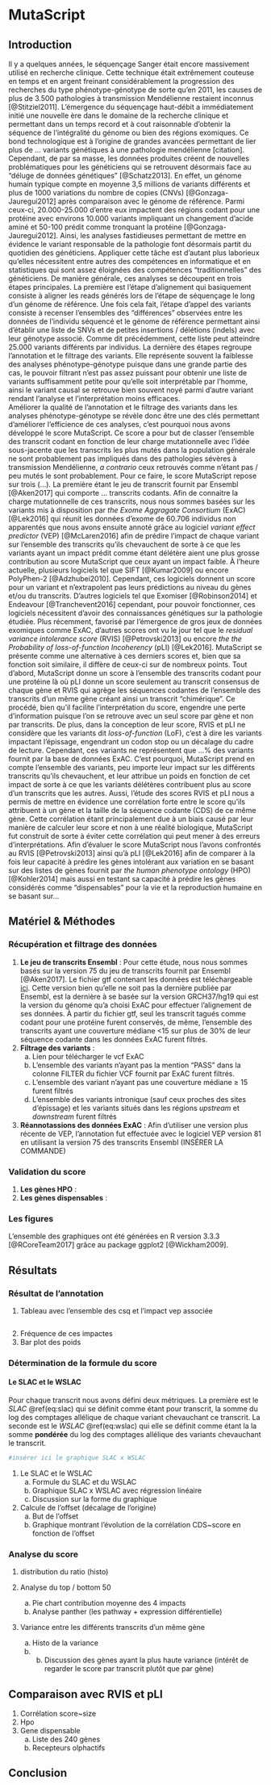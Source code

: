 # MutaScript

## Introduction  

Il y a quelques années, le séquençage Sanger était encore massivement utilisé en recherche clinique. Cette technique était extrêmement couteuse en temps et en argent freinant considérablement la progression des recherches du type phénotype-génotype de sorte qu'en 2011, les causes de plus de 3.500 pathologies à transmission Mendélienne restaient inconnus [@Stitziel2011]. L'émergence du séquençage haut-débit a immédiatement initié une nouvelle ère dans le domaine de la recherche clinique et permettant dans un temps record et à cout raisonnable d'obtenir la séquence de l'intégralité du génome ou bien des régions exomiques. Ce bond technologique est à l'origine de grandes avancées permettant de lier plus de ... variants génétiques à une pathologie mendélienne [citation].  
Cependant, de par sa masse, les données produites créent de nouvelles problématiques pour les généticiens qui se retrouvent désormais face au "déluge de données génétiques" [@Schatz2013]. En effet, un génome humain typique compte en moyenne 3,5 millions de variants différents et plus de 1000 variations du nombre de copies (CNVs) [@Gonzaga-Jauregui2012] après comparaison avec le génome de référence. Parmi ceux-ci, 20.000-25.000 d'entre eux impactent des régions codant pour une protéine avec environs 10.000 variants impliquant un changement d'acide aminé et 50-100 prédit comme tronquant la protéine [@Gonzaga-Jauregui2012]. Ainsi, les analyses fastidieuses permettant de mettre en évidence le variant responsable de la pathologie font désormais partit du quotidien des généticiens. Appliquer cette tâche est d'autant plus laborieux qu'elles nécessitent entre autres des compétences en informatique et en statistiques qui sont assez éloignées des compétences "traditionnelles" des généticiens. De manière générale, ces analyses se découpent en trois étapes principales. La première est l'étape d'alignement qui basiquement consiste à aligner les reads générés lors de l'étape de séquençage le long d'un génome de référence. Une fois cela fait, l'étape d'appel des variants consiste à recenser l'ensembles des "différences" observées entre les données de l'individu séquencé et le génome de référence permettant ainsi d'établir une liste de SNVs et de petites insertions / délétions (indels) avec leur génotype associé. Comme dit précédemment, cette liste peut atteindre 25.000 variants différents par individus. La dernière des étapes regroupe l'annotation et le filtrage des variants. Elle représente souvent la faiblesse des analyses phénotype-génotype puisque dans une grande partie des cas, le pouvoir filtrant n'est pas assez puissant pour obtenir une liste de variants suffisamment petite pour qu'elle soit interprétable par l'homme, ainsi le variant causal se retrouve bien souvent noyé parmi d'autre variant rendant l'analyse et l'interprétation moins efficaces.  
Améliorer la qualité de l'annotation et le filtrage des variants dans les analyses phénotype-génotype se révèle donc être une des clés permettant d'améliorer l'efficience de ces analyses, c'est pourquoi nous avons développé le score MutaScript. Ce score a pour but de classer l'ensemble des transcrit codant en fonction de leur charge mutationnelle avec l'idée sous-jacente que les transcrits les plus mutés dans la population générale ne sont probablement pas impliqués dans des pathologies sévères à transmission Mendélienne, *a contrario* ceux retrouvés comme n'étant pas / peu mutés le sont probablement. Pour ce faire, le score MutaScript repose sur trois (...). La première étant le jeu de transcrit fournit par Ensembl [@Aken2017] qui comporte ... transcrits codants. Afin de connaitre la charge mutationnelle de ces transcrits, nous nous sommes basées sur les variants mis à disposition par *the Exome Aggragate Consortium* (ExAC) [@Lek2016] qui réunit les données d'exome de 60.706 individus non apparentés que nous avons ensuite annoté grâce au logiciel *variant effect predictor* (VEP) [@McLaren2016] afin de prédire l'impact de chaque variant sur l'ensemble des transcrits qu'ils chevauchent de sorte à ce que les variants ayant un impact prédit comme étant délétère aient une plus grosse contribution au score MutaScript que ceux ayant un impact faible. À l'heure actuelle, plusieurs logiciels tel que SIFT [@Kumar2009] ou encore PolyPhen-2 [@Adzhubei2010]. Cependant, ces logiciels donnent un score pour un variant et n'extrapolent pas leurs prédictions au niveau du gènes et/ou du transcrits. D'autres logiciels tel que Exomiser [@Robinson2014] et Endeavour [@Tranchevent2016] cependant, pour pouvoir fonctionner, ces logiciels nécessitent d'avoir des connaissances génétiques sur la pathologie étudiée. Plus récemment, favorisé par l'émergence de gros jeux de données exomiques comme ExAC, d'autres scores ont vu le jour tel que le *residual variance intolerance score* (RVIS) [@Petrovski2013] ou encore *the the Probability of loss-of-function Incoherency* (pLI) [@Lek2016]. MutaScript se présente comme une alternative à ces derniers scores et, bien que sa fonction soit similaire, il diffère de ceux-ci sur de nombreux points. Tout d'abord, MutaScript donne un score à l'ensemble des transcrits codant pour une protéine là où pLI donne un score seulement au transcrit consensus de chaque gène et RVIS qui agrège les séquences codantes de l'ensemble des transcrits d'un même gène créant ainsi un transcrit "chimérique". Ce procédé, bien qu'il facilite l'interprétation du score, engendre une perte d'information puisque l'on se retrouve avec un seul score par gène et non par transcrits. De plus, dans la conception de leur score, RVIS et pLI ne considère que les variants dit *loss-of-function* (LoF), c'est à dire les variants impactant l'épissage, engendrant un codon stop ou un décalage du cadre de lecture. Cependant, ces variants ne représentent que ...% des variants fournit par la base de données ExAC. C'est pourquoi, MutaScript prend en compte l'ensemble des variants, peu importe leur impact sur les différents transcrits qu'ils chevauchent, et leur attribue un poids en fonction de cet impact de sorte à ce que les variants délétères contribuent plus au score d'un transcrits que les autres. Aussi, l'étude des scores RVIS et pLI nous a permis de mettre en évidence une corrélation forte entre le score qu'ils attribuent à un gène et la taille de la séquence codante (CDS) de ce même gène. Cette corrélation étant principalement due à un biais causé par leur manière de calculer leur score et non à une réalité biologique, MutaScript fut construit de sorte à éviter cette corrélation qui peut mener à des erreurs d'interprétations. 
Afin d'évaluer le score MutaScript nous l'avons confrontés au RVIS [@Petrovski2013] ainsi qu'à pLI [@Lek2016] afin de comparer à la fois leur capacité à prédire les gènes intolérant aux variation en se basant sur des listes de gènes fournit par *the human phenotype ontology* (HPO) [@Kohler2014] mais aussi en testant sa capacité à prédire les gènes considérés comme "dispensables" pour la vie et la reproduction humaine en se basant sur...  

## Matériel & Méthodes 

### Récupération et filtrage des données  

1. **Le jeu de transcrits Ensembl** : Pour cette étude, nous nous sommes basés sur la version 75 du jeu de transcrits fournit par Ensembl [@Aken2017]. Le fichier gtf contenant les données est téléchargeable [ici](insérer liens vers gtf). Cette version bien qu'elle ne soit pas la dernière publiée par Ensembl, est la dernière à se basée sur la version GRCH37/hg19 qui est la version du génome qu'a choisi ExAC pour effectuer l'alignement de ses données. À partir du fichier gtf, seul les transcrit tagués comme codant pour une protéine furent conservés, de même, l'ensemble des transcrits ayant une couverture médiane <15 sur plus de 30% de leur séquence codante dans les données ExAC furent filtrés.  
2. **Filtrage des variants** : 
    a. Lien pour télécharger le vcf ExAC  
    b. L'ensemble des variants n'ayant pas la mention "PASS" dans la colonne FILTER du fichier VCF fournit par ExAC furent filtrés.  
    c. L'ensemble des variant n'ayant pas une couverture médiane $\ge$ 15 furent filtrés  
    d. L'ensemble des variants intronique (sauf ceux proches des sites d'épissage) et les variants situés dans les régions *upstream* et *downstream* furent filtrés  
3. **Réannotassions des données ExAC** :  Afin d'utiliser une version plus récente de VEP, l'annotation fut effectuée avec le logiciel VEP version 81 en utilisant la version 75 des transcrits Ensembl  (INSÉRER LA COMMANDE)  

### Validation du score  

1. **Les gènes HPO** :  
2. **Les gènes dispensables** :  

### Les figures  

L'ensemble des graphiques ont été générées en R version 3.3.3 [@RCoreTeam2017] grâce au package ggplot2 [@Wickham2009].  


## Résultats  

### Résultat de l'annotation  

1. Tableau avec l'ensemble des csq et l'impact vep associée 

```r





```



2. Fréquence de ces impactes  
3. Bar plot des poids  

### Détermination de la formule du score

#### Le SLAC et le WSLAC  

Pour chaque transcrit nous avons défini deux métriques. La première est le $SLAC$ \@ref(eq:slac) qui se définit comme étant pour transcrit, la somme du log des comptages allélique de chaque variant chevauchant ce transcrit. La seconde est le $WSLAC$ \@ref(eq:wslac) qui elle se définit comme étant la la somme **pondérée** du log des comptages allélique des variants chevauchant le transcrit.  

\begin{multline} 
  \forall\ transcrit\ T \in \{transcrit\ codant\ Ensembl\} : \\
    SLAC_T = \sum_{v\ =\ variant\ chevauchant\ T}{log(allele\ count_v)}
  (\#eq:slac)
\end{multline} 

\begin{multline} 
  \forall\ transcrit\ T \in \{transcrit\ codant\ Ensembl\} : \\
   WSLAC_T = \sum_{I=Impact}\sum_{v=variant}{Poid_I.log(allele\ count_v)}
  (\#eq:wslac)
\end{multline} 


```r
#insérer ici le graphique SLAC x WSLAC


```


1. Le SLAC et le WSLAC  
    a. Formule du SLAC et du WSLAC  
    b. Graphique SLAC x WSLAC avec régression linéaire  
    c. Discussion sur la forme du graphique  
    
2. Calcule de l'offset (décalage de l'origine)  
    a. But de l'offset  
    b. Graphique montrant l'évolution de la corrélation CDS~score en fonction de l'offset  

### Analyse du score  
    
1. distribution du ratio (histo)  

2. Analyse du top / bottom 50  
    a. Pie chart contribution moyenne des 4 impacts  
    b. Analyse panther (les pathway + expression différentielle)  

3. Variance entre les différents transcrits d'un même gène  
    a. Histo de la variance  
    b. b.	Discussion des gènes ayant la plus haute variance (intérêt de regarder le score par transcrit plutôt que par gène)  
    
## Comparaison avec RVIS et pLI  

1. Corrélation score~size  
2. Hpo  
3. Gene dispensable  
    a. Liste des 240 gènes  
    b. Recepteurs olphactifs  

## Conclusion  
